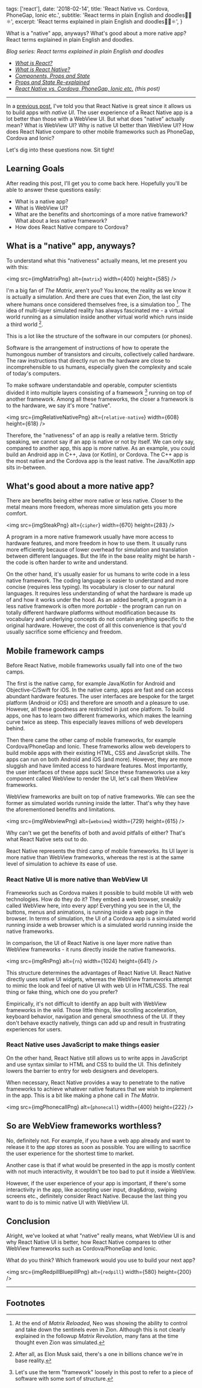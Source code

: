 
  tags: ['react'],
  date: '2018-02-14',
  title: 'React Native vs. Cordova, PhoneGap, Ionic etc.',
  subtitle: 'React terms in plain English and doodles🌴🎄⚛',
  excerpt: 'React terms explained in plain English and doodles🌴🎄⚛',
}

<!--excerpt-->

What is a "native" app, anyways? What's good about a more native app? React terms explained in plain English and doodles.

<!--/excerpt-->

_Blog series: React terms explained in plain English and doodles_

- _[What is React?](/posts/what-is-react/)_
- _[What is React Native?](/posts/what-is-react-native)_
- _[Components, Props and State](/posts/components-props-and-state)_
- _[Props and State Re-explained](/posts/props-state-reexplained)_
- _[React Native vs. Cordova, PhoneGap, Ionic etc.](/posts/react-native-vs-cordova) (this post)_

---

In a [previous post](/posts/what-is-react-native), I've told you that React Native is great since it allows us to build apps with _native UI_. The user experience of a React Native app is a lot better than those with a WebView UI. But what does "native" actually mean? What is WebView UI? Why is native UI better than WebView UI? How does React Native compare to other mobile frameworks such as PhoneGap, Cordova and Ionic?

Let's dig into these questions now. Sit tight!

## Learning Goals

After reading this post, I'll get you to come back here. Hopefully you'll be able to answer these questions easily:

- What is a native app?
- What is WebView UI?
- What are the benefits and shortcomings of a more native framework? What about a less native framework?
- How does React Native compare to Cordova?

## What is a "native" app, anyways?

To understand what this "nativeness" actually means, let me present you with this:

<img src={imgMatrixPng} alt={`matrix`} width={400} height={585} />

I'm a big fan of _The Matrix_, aren't you? You know, the reality as we know it is actually a simulation. And there are cues that even Zion, the last city where humans once considered themselves free, is a simulation too [^1]. The idea of multi-layer simulated reality has always fascinated me - a virtual world running as a simulation inside another virtual world which runs inside a third world [^2].

This is a lot like the structure of the software in our computers (or phones).

Software is the arrangement of instructions of how to operate the humongous number of transistors and circuits, collectively called hardware. The raw instructions that directly run on the hardware are close to incomprehensible to us humans, especially given the complexity and scale of today's computers.

To make software understandable and operable, computer scientists divided it into multiple layers consisting of a framework [^3] running on top of another framework. Among all these frameworks, the closer a framework is to the hardware, we say it's more "native".

<img
  src={imgRelativeNativePng}
  alt={`relative-native`}
  width={608}
  height={618}
/>

Therefore, the "nativeness" of an app is really a relative term. Strictly speaking, we cannot say if an app is native or not by itself. We can only say, compared to another app, this app is _more_ native. As an example, you could build an Android app in C++, Java (or Kotlin), or Cordova. The C++ app is the most native and the Cordova app is the least native. The Java/Kotlin app sits in-between.

## What's good about a more native app?

There are benefits being either more native or less native. Closer to the metal means more freedom, whereas more simulation gets you more comfort.

<img src={imgSteakPng} alt={`cipher`} width={670} height={283} />

A program in a more native framework usually have more access to hardware features, and more freedom in how to use them. It usually runs more efficiently because of lower overhead for simulation and translation between different languages. But the life in the base reality might be harsh - the code is often harder to write and understand.

On the other hand, it's usually easier for us humans to write code in a less native framework. The coding language is easier to understand and more concise (requires less typing). Its vocabulary is closer to our natural languages. It requires less understanding of what the hardware is made up of and how it works under the hood. As an added benefit, a program in a less native framework is often more _portable_ - the program can run on totally different hardware platforms without modification because its vocabulary and underlying concepts do not contain anything specific to the original hardware. However, the cost of all this convenience is that you'd usually sacrifice some efficiency and freedom.

## Mobile framework camps

Before React Native, mobile frameworks usually fall into one of the two camps.

The first is the native camp, for example Java/Kotlin for Android and Objective-C/Swift for iOS. In the native camp, apps are fast and can access abundant hardware features. The user interfaces are bespoke for the target platform (Android or iOS) and therefore are smooth and a pleasure to use. However, all these goodness are restricted in just one platform. To build apps, one has to learn two different frameworks, which makes the learning curve twice as steep. This especially leaves millions of web developers behind.

Then there came the other camp of mobile frameworks, for example Cordova/PhoneGap and Ionic. These frameworks allow web developers to build mobile apps with their existing HTML, CSS and JavaScript skills. The apps can run on both Android and iOS (and more). However, they are more sluggish and have limited access to hardware features. Most importantly, the user interfaces of these apps suck! Since these frameworks use a key component called WebView to render the UI, let's call them WebView frameworks.

WebView frameworks are built on top of native frameworks. We can see the former as simulated worlds running inside the latter. That's why they have the aforementioned benefits and limitations.

<img src={imgWebviewPng} alt={`webview`} width={729} height={615} />

Why can't we get the benefits of both and avoid pitfalls of either? That's what React Native sets out to do.

React Native represents the third camp of mobile frameworks. Its UI layer is more native than WebView frameworks, whereas the rest is at the same level of simulation to achieve its ease of use.

### React Native UI is more native than WebView UI

Frameworks such as Cordova makes it possible to build mobile UI with web technologies. How do they do it? They embed a web browser, sneakily called WebView here, into every app! Everything you see in the UI, the buttons, menus and animations, is running inside a web page in the browser. In terms of simulation, the UI of a Cordova app is a simulated world running inside a web browser which is a simulated world running inside the native frameworks.

In comparison, the UI of React Native is one layer more native than WebView frameworks - it runs directly inside the native frameworks.

<img src={imgRnPng} alt={`rn`} width={1024} height={641} />

This structure determines the advantages of React Native UI. React Native directly uses native UI widgets, whereas the WebView frameworks attempt to mimic the look and feel of native UI with web UI in HTML/CSS. The real thing or fake thing, which one do you prefer?

Empirically, it's not difficult to identify an app built with WebView frameworks in the wild. Those little things, like scrolling acceleration, keyboard behavior, navigation and general smoothness of the UI. If they don't behave exactly natively, things can add up and result in frustrating experiences for users.

### React Native uses JavaScript to make things easier

On the other hand, React Native still allows us to write apps in JavaScript and use syntax similar to HTML and CSS to build the UI. This definitely lowers the barrier to entry for web designers and developers.

When necessary, React Native provides a way to penetrate to the native frameworks to achieve whatever native features that we wish to implement in the app. This is a bit like making a phone call in _The Matrix_.

<img src={imgPhonecallPng} alt={`phonecall`} width={400} height={222} />

## So are WebView frameworks worthless?

No, definitely not. For example, if you have a web app already and want to release it to the app stores as soon as possible. You are willing to sacrifice the user experience for the shortest time to market.

Another case is that if what would be presented in the app is mostly content with not much interactivity, it wouldn't be too bad to put it inside a WebView.

However, if the user experience of your app is important, if there's some interactivity in the app, like accepting user input, drag&drop, swiping screens etc., definitely consider React Native. Because the last thing you want to do is to mimic native UI with WebView UI.

## Conclusion

Alright, we've looked at what "native" really means, what WebView UI is and why React Native UI is better, how React Native compares to other WebView frameworks such as Cordova/PhoneGap and Ionic.

What do you think? Which framework would you use to build your next app?

<img src={imgRedpillBluepillPng} alt={`redpill`} width={580} height={200} />

---

## Footnotes

[^1]: At the end of _Matrix Reloaded_, Neo was showing the ability to control and take down the sentinels even in Zion. Although this is not clearly explained in the followup _Matrix Revolution_, many fans at the time thought even Zion was simulated.
[^2]: After all, as Elon Musk said, there's a one in billions chance we're in base reality.
[^3]: Let's use the term "framework" loosely in this post to refer to a piece of software with some sort of structure.
